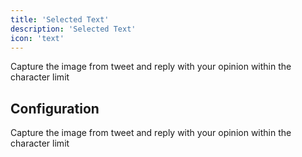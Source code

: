 ```yaml
---
title: 'Selected Text'
description: 'Selected Text'
icon: 'text'
---
```


<Card title="Selected Text in Action" img="/images/selected-text/lexi-selected-text.jpg">
  Capture the image from tweet and reply with your opinion within the character limit
</Card>

## Configuration

<Card title="Selected Text Configuration" img="/images/selected-text/lexi-selected-text-config.jpg">
  Capture the image from tweet and reply with your opinion within the character limit
</Card>
